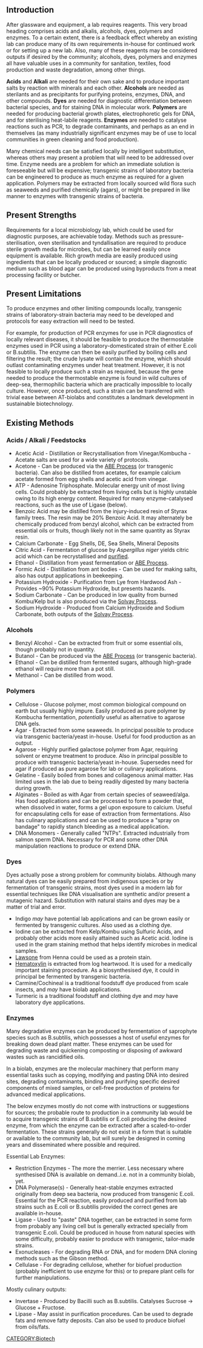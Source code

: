 <!-- comments that appear in the source but not on the screen are formatted like this -->
<!-- these comments are offered as an aid as you get started. Remove as you wish -->
<!-- note: no code is needed for the table of contents (TOC).  It is auto-generated -->

<!-- next line is the code for inserting an image; delete if you don't have an image yet -->
<!-- [[File:Imageneeded.png|thumb|left| sample photo caption]] -->

==Introduction==
After glassware and equipment, a lab requires reagents. This very broad heading comprises acids and alkalis, alcohols, dyes, polymers and enzymes. To a certain extent, there is a feedback effect whereby an existing lab can produce many of its own requirements in-house for continued work or for setting up a new lab. Also, many of these reagents may be considered outputs if desired by the community; alcohols, dyes, polymers and enzymes all have valuable uses in a community for sanitation, textiles, food production and waste degradation, among other things.

'''Acids''' and '''Alkali''' are needed for their own sake and to produce important salts by reaction with minerals and each other.
'''Alcohols''' are needed as sterilants and as precipitants for purifying proteins, enzymes, DNA, and other compounds.
'''Dyes''' are needed for diagnostic differentiation between bacterial species, and for staining DNA in molecular work.
'''Polymers''' are needed for producing bacterial growth plates, electrophoretic gels for DNA, and for sterilising heat-labile reagents.
'''Enzymes''' are needed to catalyse reactions such as PCR, to degrade contaminants, and perhaps as an end in themselves (as many industrially significant enzymes may be of use to local communities in green cleaning and food production).

Many chemical needs can be satisfied locally by intelligent substitution, whereas others may present a problem that will need to be addressed over time. Enzyme needs are a problem for which an immediate solution is foreseeable but will be expensive; transgenic strains of laboratory bacteria can be engineered to produce as much enzyme as required for a given application. Polymers may be extracted from locally sourced wild flora such as seaweeds and purified chemically (agars), or might be prepared in like manner to enzymes with transgenic strains of bacteria.

==Present Strengths==
Requirements for a local microbiology lab, which could be used for diagnostic purposes, are achievable today. Methods such as pressure-sterilisation, oven sterilisation and tyndallisation are required to produce sterile growth media for microbes, but can be learned easily once equipment is available. Rich growth media are easily produced using ingredients that can be locally produced or sourced; a simple diagnostic medium such as blood agar can be produced using byproducts from a meat processing facility or butcher.

==Present Limitations==
To produce enzymes and other limiting compounds locally, transgenic strains of laboratory-strain bacteria may need to be developed and protocols for easy extraction will need to be tested.

For example, for production of PCR enzymes for use in PCR diagnostics of locally relevant diseases, it should be feasible to produce the thermostable enzymes used in PCR using a laboratory-domesticated strain of either E.coli or B.subtilis. The enzyme can then be easily purified by boiling cells and filtering the result; the crude lysate will contain the enzyme, which should outlast contaminating enzymes under heat treatment.
However, it is not feasible to locally produce such a strain as required, because the gene needed to produce the thermostable enzyme is found in wild cultures of deep-sea, thermophilic bacteria which are practically impossible to locally culture. However, once produced, such a strain can be transferred with trivial ease between AT-biolabs and constitutes a landmark development in sustainable biotechnology.

==Existing Methods==
===Acids / Alkali / Feedstocks===
*Acetic Acid - Distillation or Recrystallisation from Vinegar/Kombucha - Acetate salts are used for a wide variety of protocols.
*Acetone - Can be produced via the [http://en.wikipedia.org/wiki/ABE_process ABE Process] (or transgenic bacteria). Can also be distilled from acetates, for example calcium acetate formed from egg shells and acetic acid from vinegar.
*ATP - Adenosine Triphosphate. Molecular energy unit of most living cells. Could probably be extracted from living cells but is highly unstable owing to its high energy content. Required for many enzyme-catalysed reactions, such as the use of Ligase (below).
*Benzoic Acid may be distilled from the injury-induced resin of Styrax family trees. The resin may be 20% Benzoic Acid. It may alternately be chemically produced from benzyl alcohol, which can be extracted from essential oils or fruits, though likely not in the same quantity as Styrax resin.
*Calcium Carbonate - Egg Shells, DE, Sea Shells, Mineral Deposits
*Citric Acid - Fermentation of glucose by ''Aspergillus niger'' yields citric acid which can be recrystallised and [http://www.ehow.com/how_5195137_make-citric-acid.html purified]. 
*Ethanol - Distillation from yeast fermentation or [http://en.wikipedia.org/wiki/ABE_process ABE Process].
*Formic Acid - Distillation from ant bodies - Can be used for making salts, also has output applications in beekeeping.
*Potassium Hydroxide - Purification from Lye from Hardwood Ash - Provides ~90% Potassium Hydroxide, but presents hazards.
*Sodium Carbonate - Can be produced in low quality from burned Kombu/Kelp but is also produced via the [http://en.wikipedia.org/wiki/Solvay_process Solvay Process].
*Sodium Hydroxide - Produced from Calcium Hydroxide and Sodium Carbonate, both outputs of the [http://en.wikipedia.org/wiki/Solvay_process Solvay Process].

===Alcohols===
*Benzyl Alcohol - Can be extracted from fruit or some essential oils, though probably not in quantity.
*Butanol - Can be produced via the [http://en.wikipedia.org/wiki/ABE_process ABE Process] (or transgenic bacteria).
*Ethanol - Can be distilled from fermented sugars, although high-grade ethanol will require more than a pot still.
*Methanol - Can be distilled from wood.

===Polymers===
*Cellulose - Glucose polymer, most common biological compound on earth but usually highly impure. Easily produced as pure polymer by Kombucha fermentation, ''potentially'' useful as alternative to agarose DNA gels.
*Agar - Extracted from some seaweeds. In principal possible to produce via transgenic bacteria/yeast in-house. Useful for food production as an output.
*Agarose - Highly purified galactose polymer from Agar, requiring solvent or enzyme treatment to produce. Also in principal possible to produce with transgenic bacteria/yeast in-house. Supersedes need for agar if produced as pure agarose for lab or culinary applications.
*Gelatine - Easily boiled from bones and collagenous animal matter. Has limited uses in the lab due to being readily digested by many bacteria during growth.
*Alginates - Boiled as with Agar from certain species of seaweed/alga. Has food applications and can be processed to form a powder that, when dissolved in water, forms a gel upon exposure to calcium. Useful for encapsulating cells for ease of extraction from fermentations. Also has culinary applications and can be used to produce a "spray on bandage" to rapidly stanch bleeding as a medical application.
*DNA Monomers - Generally called "NTPs". Extracted industrially from salmon sperm DNA. Necessary for PCR and some other DNA manipulation reactions to produce or extend DNA.

===Dyes===
Dyes actually pose a strong problem for community biolabs. Although many natural dyes can be easily prepared from indigenous species or by fermentation of transgenic strains, most dyes used in a modern lab for essential techniques like DNA visualisation are synthetic and/or present a mutagenic hazard. Substitution with natural stains and dyes may be a matter of trial and error.
*Indigo ''may'' have potential lab applications and can be grown easily or fermented by transgenic cultures. Also used as a clothing dye.
*Iodine can be extracted from Kelp/Kombu using Sulfuric Acids, and probably other acids more easily attained such as Acetic acid. Iodine is used in the gram staining method that helps identify microbes in medical samples.
*[http://en.wikipedia.org/wiki/Lawsone Lawsone] from Henna could be used as a protein stain.
*[http://en.wikipedia.org/wiki/Hematoxylin Hematoxylin] is extracted from log heartwood. It is used for a medically important staining procedure. As a biosynthesised dye, it could in principal be fermented by transgenic bacteria.
*Carmine/Cochineal is a traditional foodstuff dye produced from scale insects, and ''may'' have biolab applications.
*Turmeric is a traditional foodstuff and clothing dye and ''may'' have laboratory dye applications.

===Enzymes===
Many degradative enzymes can be produced by fermentation of saprophyte species such as B.subtilis, which possesses a host of useful enzymes for breaking down dead plant matter. These enzymes can be used for degrading waste and quickening composting or disposing of awkward wastes such as rancidified oils.

In a biolab, enzymes are the molecular machinery that perform many essential tasks such as copying, modifying and pasting DNA into desired sites, degrading contaminants, binding and purifying specific desired components of mixed samples, or cell-free production of proteins for advanced medical applications.

The below enzymes mostly do not come with instructions or suggestions for sources; the probable route to production in a community lab would be to acquire transgenic strains of B.subtilis or E.coli producing the desired enzyme, from which the enzyme can be extracted after a scaled-to-order fermentation. These strains generally do not exist in a form that is suitable or available to the community lab, but will surely be designed in coming years and disseminated where possible and required.

Essential Lab Enzymes:
*Restriction Enzymes - The more the merrier. Less necessary where synthesised DNA is available on demand..i.e. not in a community biolab, yet.
*DNA Polymerase(s) - Generally heat-stable enzymes extracted originally from deep sea bacteria, now produced from transgenic E.coli. Essential for the PCR reaction, easily produced and purified from lab strains such as E.coli or B.subtilis provided the correct genes are available in-house.
*Ligase - Used to "paste" DNA together, can be extracted in some form from probably any living cell but is generally extracted specially from transgenic E.coli. Could be produced in house from natural species with some difficulty, probably easier to produce with transgenic, tailor-made strains.
*Exonucleases - For degrading RNA or DNA, and for modern DNA cloning methods such as the Gibson method.
*Cellulase - For degrading cellulose, whether for biofuel production (probably inefficient to use enzyme for this) or to prepare plant cells for further manipulations.

Mostly culinary outputs:
*Invertase - Produced by Bacilli such as B.subtilis. Catalyses Sucrose -> Glucose + Fructose.
*Lipase - May assist in purification procedures. Can be used to degrade fats and remove fatty deposits. Can also be used to produce biofuel from oils/fats.


<!-- Please replace "Put in category" with one of: Project, Organization, Program, Topic, Thesis or other -->
[[CATEGORY:Biotech]]